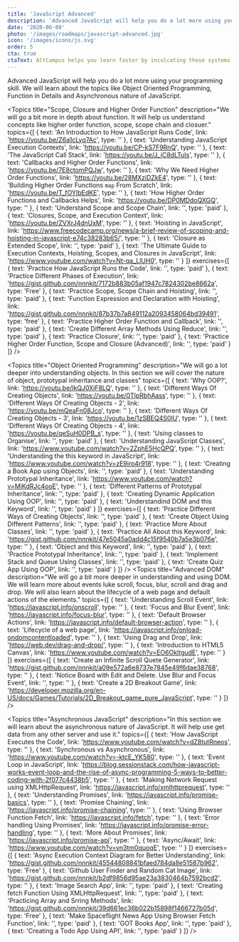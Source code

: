 ```yaml
---
title: 'JavaScript Advanced'
description: 'Advanced JavaScript will help you do a lot more using your programming skill. We will learn about the topics like Object Oriented Programming, More about Functions and Asynchronous nature of JavaScript.'
date: '2020-06-09'
photo: '/images/roadmaps/javascript-advanced.jpg'
icon: '/images/icons/js.svg'
order: 5
cta: true
ctaText: AltCampus helps you learn faster by inculcating these systems as part of the learning model.  🙌
---
```


Advanced JavaScript will help you do a lot more using your programming skill. We will learn about the topics like Object Oriented Programming, Function in Details and Asynchronous nature of JavaScript.

<Topics
  title="Scope, Closure and Higher Order Function"
  description="We will go a bit more in depth about function. It will help us understand concepts like higher order function, scope, scope chain and closuer."
  topics={[
    {
      text: 'An Introduction to How JavaScript Runs Code',
      link: 'https://youtu.be/Z6a1cLyq7Ac',
      type: ''
    },
    {
      text: 'Understanding JavaScript Execution Contexts',
      link: 'https://youtu.be/CP-kS7F9RnQ',
      type: ''
    },
    {
      text: 'The JavaScript Call Stack',
      link: 'https://youtu.be/J_jC8dLTuIs',
      type: ''
    },
    {
      text: 'Callbacks and Higher Order Functions',
      link: 'https://youtu.be/7E8ctomPQJw',
      type: ''
    },
    {
      text: 'Why We Need Higher Order Functions',
      link: 'https://youtu.be/28MXziDZkE4',
      type: ''
    },
    {
      text: 'Building Higher Order Functions `map` From Scratch',
      link: 'https://youtu.be/T_fOYIbEdKE',
      type: ''
    },
    {
      text: 'How Higher Order Functions and Callbacks Helps',
      link: 'https://youtu.be/DP0MDdoQXGQ',
      type: ''
    },
    {
      text: 'Understand Scope and Scope Chain',
      link: '',
      type: 'paid'
    },
    {
      text: 'Closures, Scope, and Execution Context',
      link: 'https://youtu.be/ZVXrJ4dnUxM',
      type: ''
    },
    {
      text: 'Hoisting in JavaScript',
      link: 'https://www.freecodecamp.org/news/a-brief-review-of-scoping-and-hoisting-in-javascript-e74c38283b65/',
      type: ''
    },
    {
      text: 'Closure as Extended Scope',
      link: '',
      type: 'paid'
    },
    {
      text: 'The Ultimate Guide to Execution Contexts, Hoisting, Scopes, and Closures in JavaScript',
      link: 'https://www.youtube.com/watch?v=Nt-qa_LlUH0',
      type: ''
    }
  ]}
  exercises={[
    {
      text: 'Practice How JavaScript Runs the Code',
      link: '',
      type: 'paid'
    },
    {
      text: 'Practice Different Phases of Execution',
      link: 'https://gist.github.com/nnnkit/7172b883b05af1947c7824302be8662a',
      type: 'Free'
    },
    {
      text: 'Practice Scope, Scope Chain and Hoisting',
      link: '',
      type: 'paid'
    },
    {
      text: 'Function Expression and Declaration with Hoisting',
      link: 'https://gist.github.com/nnnkit/87b37b7a849112a2093458064bd39491',
      type: 'free'
    },
    {
      text: 'Practice Higher Order Function and Callback',
      link: '',
      type: 'paid'
    },
    {
      text: 'Create Different Array Methods Using Reduce',
      link: '',
      type: 'paid'
    },
    {
      text: 'Practice Closure',
      link: '',
      type: 'paid'
    },
    {
      text: 'Practice Higher Order Function, Scope and Closure (Advanced)',
      link: '',
      type: 'paid'
    }
  ]}
/>

<Topics
  title="Object Oriented Programming"
  description="We will go a lot deeper into understanding objects. In this section we will cover the nature of object, prototypal inheritance and classes"
  topics={[
    {
      text: 'Why OOP?',
      link: 'https://youtu.be/lkQJ0XjF8LQ',
      type: ''
    },
    {
      text: 'Different Ways Of Creating Objects',
      link: 'https://youtu.be/0TlpRbhAass',
      type: ''
    },
    {
      text: 'Different Ways Of Creating Objects - 2',
      link: 'https://youtu.be/mQeaFn08Jco',
      type: ''
    },
    {
      text: 'Different Ways Of Creating Objects - 3',
      link: 'https://youtu.be/1zSBEQ4S0IU',
      type: ''
    },
    {
      text: 'Different Ways Of Creating Objects - 4',
      link: 'https://youtu.be/qeSuH0DPB_s',
      type: ''
    },
    {
      text: 'Using classes to Organise',
      link: '',
      type: 'paid'
    },
    {
      text: 'Understanding JavaScript Classes',
      link: 'https://www.youtube.com/watch?v=2ZphE5HcQPQ',
      type: ''
    },
    {
      text: 'Understanding the this keyword in JavaScript',
      link: 'https://www.youtube.com/watch?v=zE9iro4r918',
      type: ''
    },
    {
      text: 'Creating a Book App using Objects',
      link: '',
      type: 'paid'
    },
    {
      text: 'Understanding Prototypal Inheritance',
      link: 'https://www.youtube.com/watch?v=MiKdRJc4ooE',
      type: ''
    },
    {
      text: 'Different Patterns of Prototypal Inheritance',
      link: '',
      type: 'paid'
    },
    {
      text: 'Creating Dynamic Application Using OOP',
      link: '',
      type: 'paid'
    },
    {
      text: 'Understandind DOM and this Keyword',
      link: '',
      type: 'paid'
    }
  ]}
  exercises={[
    {
      text: 'Practice Different Ways of Creating Objects',
      link: '',
      type: 'paid'
    },
    {
      text: 'Create Object Using Different Patterns',
      link: '',
      type: 'paid'
    },
    {
      text: 'Practice More About Classes',
      link: '',
      type: 'paid'
    },
    {
      text: 'Practice All About this Keyword',
      link: 'https://gist.github.com/nnnkit/47e5045a0add4c15f9540b7a5e3b076e',
      type: ''
    },
    {
      text: 'Object and this Keyword',
      link: '',
      type: 'paid'
    },
    {
      text: 'Practice Prototypal Inheritance',
      link: '',
      type: 'paid'
    },
    {
      text: 'Implement Stack and Queue Using Classes',
      link: '',
      type: 'paid'
    },
    {
      text: 'Create Quiz App Using OOP',
      link: '',
      type: 'paid'
    }
  ]}
/>
<Topics
  title="Advanced DOM"
  description="We will go a bit more deeper in understanding and using DOM. We will learn more about events luke scroll, focus, blur, scroll and drag and drop. We will also learn about the lifecycle of a web page and default actions of the elements."
  topics={[
    {
      text: 'Understanding Scroll Event',
      link: 'https://javascript.info/onscroll',
      type: ''
    },
    {
      text: 'Focus and Blur Event',
      link: 'https://javascript.info/focus-blur',
      type: ''
    },
    {
      text: 'Default Browser Actions',
      link: 'https://javascript.info/default-browser-action',
      type: ''
    },
    {
      text: 'Lifecycle of a web page',
      link: 'https://javascript.info/onload-ondomcontentloaded',
      type: ''
    },
    {
      text: 'Using Drag and Drop',
      link: 'https://web.dev/drag-and-drop/',
      type: ''
    },
    {
      text: 'Introduction to HTML5 Canvas',
      link: 'https://www.youtube.com/watch?v=EO6OkltgudE',
      type: ''
    }
  ]}
  exercises={[
    {
      text: 'Create an Infinite Scroll Quete Generator',
      link: 'https://gist.github.com/nnnkit/a09e572a6e8737e7845e49f6dae38768',
      type: ''
    },
    {
      text: 'Notice Board with Edit and Delete. Use Blur and Focus Event',
      link: '',
      type: ''
    },
    {
      text: 'Create a 2D Breakout Game',
      link: 'https://developer.mozilla.org/en-US/docs/Games/Tutorials/2D_Breakout_game_pure_JavaScript',
      type: ''
    }
  ]}
/>

<Topics
  title="Asynchronous JavaScript"
  description="In this section we will learn about the asynchronous nature of JavaScript. It will help use get data from any other server and use it."
  topics={[
    {
      text: 'How JavaScript Executes the Code',
      link: 'https://www.youtube.com/watch?v=dZ8tutRneos',
      type: ''
    },
    {
      text: 'Synchronous vs Asynchronous',
      link: 'https://www.youtube.com/watch?v=-ktcE_YK580',
      type: ''
    },
    {
      text: 'Event Loop in JavaScript',
      link: 'https://blog.sessionstack.com/how-javascript-works-event-loop-and-the-rise-of-async-programming-5-ways-to-better-coding-with-2f077c4438b5',
      type: ''
    },
    {
      text: 'Making Network Request using XMLHttpRequest',
      link: 'https://javascript.info/xmlhttprequest',
      type: ''
    },
    {
      text: 'Understanding Promises',
      link: 'https://javascript.info/promise-basics',
      type: ''
    },
    {
      text: 'Promise Chaining',
      link: 'https://javascript.info/promise-chaining',
      type: ''
    },
    {
      text: 'Using Browser Function Fetch',
      link: 'https://javascript.info/fetch',
      type: ''
    },
    {
      text: 'Error handling Using Promises',
      link: 'https://javascript.info/promise-error-handling',
      type: ''
    },
    {
      text: 'More About Promises',
      link: 'https://javascript.info/promise-api',
      type: ''
    },
    {
      text: 'Async/Await',
      link: 'https://www.youtube.com/watch?v=vn3tm0quoqE',
      type: ''
    }
  ]}
  exercises={[
    {
      text: 'Async Execution Context Diagram for Better Understanding',
      link: 'https://gist.github.com/nnnkit/45544808841bfaed784da8e51587b962',
      type: 'Free'
    },
    {
      text: 'Github User Finder and Random Cat Image',
      link: 'https://gist.github.com/nnnkit/b2df9856d95ae23a3830464b7592bcd2',
      type: ''
    },
    {
      text: 'Image Search App',
      link: '',
      type: 'paid'
    },
    {
      text: 'Creating fetch Function Using XMLHttpRequest',
      link: '',
      type: 'paid'
    },
    {
      text: 'Practicing Array and Srring Methods',
      link: 'https://gist.github.com/nnnkit/39d661ec36b022b15898f1466727b05d',
      type: 'Free'
    },
    {
      text: 'Make Spaceflight News App Using Browser Fetch Function',
      link: '',
      type: 'paid'
    },
    {
      text: 'GOT Books App',
      link: '',
      type: 'paid'
    },
    {
      text: 'Creating a Todo App Using API',
      link: '',
      type: 'paid'
    }
  ]}
/>
